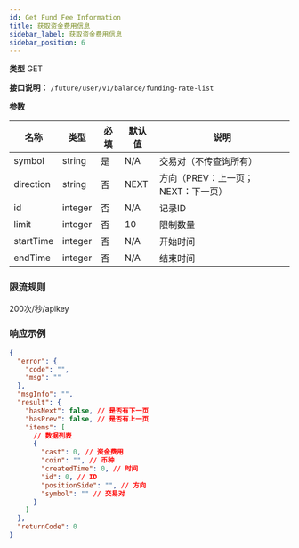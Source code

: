 ```yaml
---
id: Get Fund Fee Information
title: 获取资金费用信息
sidebar_label: 获取资金费用信息
sidebar_position: 6
---
```


**类型** GET

**接口说明：** `/future/user/v1/balance/funding-rate-list`

**参数**

| 名称 | 类型 | 必填 | 默认值 | 说明 |
| --- | --- | --- | --- | --- |
| symbol | string | 是 | N/A | 交易对（不传查询所有） |
| direction | string | 否 | NEXT | 方向（PREV：上一页；NEXT：下一页） |
| id | integer | 否 | N/A | 记录ID |
| limit | integer | 否 | 10 | 限制数量 |
| startTime | integer | 否 | N/A | 开始时间 |
| endTime | integer | 否 | N/A | 结束时间 |

### 限流规则

200次/秒/apikey

### 响应示例

```json title="响应"
{
  "error": {
    "code": "",
    "msg": ""
  },
  "msgInfo": "",
  "result": {
    "hasNext": false, // 是否有下一页
    "hasPrev": false, // 是否有上一页
    "items": [
      // 数据列表
      {
        "cast": 0, // 资金费用
        "coin": "", // 币种
        "createdTime": 0, // 时间
        "id": 0, // ID
        "positionSide": "", // 方向
        "symbol": "" // 交易对
      }
    ]
  },
  "returnCode": 0
}
```